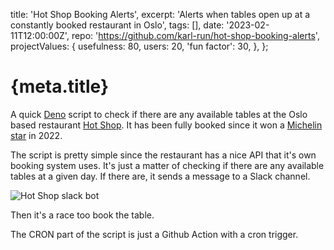 
  title: 'Hot Shop Booking Alerts',
  excerpt: 'Alerts when tables open up at a constantly booked restaurant in Oslo',
  tags: [],
  date: '2023-02-11T12:00:00Z',
  repo: 'https://github.com/karl-run/hot-shop-booking-alerts',
  projectValues: {
    usefulness: 80,
    users: 20,
    'fun factor': 30,
  },
};

# {meta.title}

<GaugeCollection values={meta.projectValues} direction="row" />

A quick [Deno](https://deno.land/) script to check if there are any available tables at the Oslo based restaurant [Hot Shop](https://www.restauranthotshop.no). It has been fully booked since it won a [Michelin star](https://guide.michelin.com/no/en/oslo-region/oslo/restaurant/hot-shop) in 2022.

The script is pretty simple since the restaurant has a nice API that it's own booking system uses. It's just a matter of checking if there are any available tables at a given day. If there are, it sends a message to a Slack channel.

<Image src={image1} alt="Hot Shop slack bot" />

Then it's a race too book the table.

The CRON part of the script is just a Github Action with a cron trigger.

